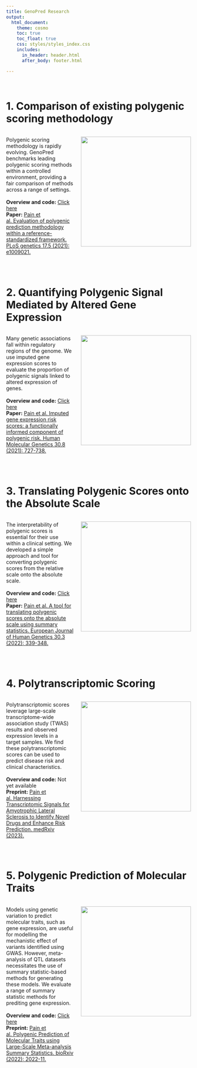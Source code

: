 ```yaml
---
title: GenoPred Research
output: 
  html_document:
    theme: cosmo
    toc: true
    toc_float: true
    css: styles/styles_index.css
    includes:
      in_header: header.html
      after_body: footer.html

---
```


</br>

# 1. Comparison of existing polygenic scoring methodology

<div style="display: flex; align-items: flex-start;">
  <p style="padding-right: 20px; flex: 1;">Polygenic scoring methodology is rapidly evolving. GenoPred benchmarks leading polygenic scoring methods within a controlled environment, providing a fair comparison of methods across a range of settings.<br/><br/><strong>Overview and code:</strong> <a href="comparison_of_methods_summary.html"> Click here
</a><br/><strong>Paper:</strong> <a href="https://doi.org/10.1371/journal.pgen.1009021" target="_blank"> Pain et al. Evaluation of polygenic prediction methodology within a reference-standardized framework. PLoS genetics 17.5 (2021): e1009021.
</a></p>
  
  <img src="Images/research_summary/comparison_of_methods.png" style="width: 300px; flex: 0 0 auto;"/>
</div>

<br/>

# 2. Quantifying Polygenic Signal Mediated by Altered Gene Expression

<div style="display: flex; align-items: flex-start;">
  <p style="padding-right: 20px; flex: 1;">Many genetic associations fall within regulatory regions of the genome. We use imputed gene expression scores to evaluate the proportion of polygenic signals linked to altered expression of genes.<br/><br/><strong>Overview and code:</strong> <a href="Functionally_informed_prediction.html"> Click here
</a><br/><strong>Paper:</strong> <a href="https://doi.org/10.1093/hmg/ddab053" target="_blank"> Pain et al. Imputed gene expression risk scores: a functionally informed component of polygenic risk. Human Molecular Genetics 30.8 (2021): 727-738.</a></p>
  <img src="Images/research_summary/cis_pts.png" style="width: 300px; flex: 0 0 auto;"/>
</div>

<br/>

# 3. Translating Polygenic Scores onto the Absolute Scale

<div style="display: flex; align-items: flex-start;">
  <p style="padding-right: 20px; flex: 1;">The interpretability of polygenic scores is essential for their use within a clinical setting. We developed a simple approach and tool for converting polygenic scores from the relative scale onto the absolute scale.<br/><br/><strong>Overview and code:</strong> <a href="Absolute_Conversion.html"> Click here</a><br/><strong>Paper:</strong> <a href="https://doi.org/10.1038/s41431-021-01028-z" target="_blank"> Pain et al. A tool for translating polygenic scores onto the absolute scale using summary statistics. European Journal of Human Genetics 30.3 (2022): 339-348.</a></p>
  <img src="Images/research_summary/interp.png" style="width: 300px; flex: 0 0 auto;"/>
</div>

<br/>

# 4. Polytranscriptomic Scoring

<div style="display: flex; align-items: flex-start;">
  <p style="padding-right: 20px; flex: 1;">Polytranscriptomic scores leverage large-scale transcriptome-wide association study (TWAS) results and observed expression levels in a target samples. We find these polytranscriptomic scores can be used to predict disease risk and clinical characteristics.<br/><br/><strong>Overview and code:</strong> Not yet available<br/><strong>Preprint:</strong> <a href="https://doi.org/10.1101/2023.01.18.23284589" target="_blank"> Pain et al. Harnessing Transcriptomic Signals for Amyotrophic Lateral Sclerosis to Identify Novel Drugs and Enhance Risk Prediction. medRxiv (2023).
</a></p>
  <img src="Images/research_summary/obs_pts.png" style="width: 300px; flex: 0 0 auto;"/>
</div>

<br/>

# 5. Polygenic Prediction of Molecular Traits

<div style="display: flex; align-items: flex-start;">
  <p style="padding-right: 20px; flex: 1;">Models using genetic variation to predict molecular traits, such as gene expression, are useful for modelling the mechanistic effect of variants identified using GWAS. However, meta-analysis of QTL datasets necessitates the use of summary statistic-based methods for generating these models. We evaluate a range of summary statistic methods for prediting gene expression.<br/><br/><strong>Overview and code:</strong> <a href="https://github.com/opain/eQTL_to_TWAS#readme" target="_blank"> Click here</a><br/><strong>Preprint:</strong> <a href="https://doi.org/10.1101/2022.11.23.517213" target="_blank"> Pain et al. Polygenic Prediction of Molecular Traits using Large-Scale Meta-analysis Summary Statistics. bioRxiv (2022): 2022-11.
</a></p>
  <img src="Images/research_summary/pred_mol.png" style="width: 300px; flex: 0 0 auto;"/>
</div>

<br/>

<br/>


